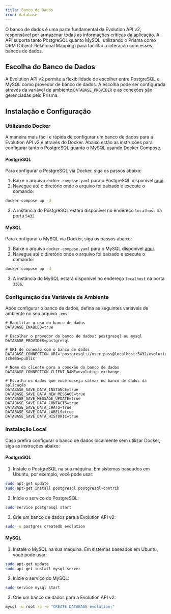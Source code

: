 ```yaml
---
title: Banco de Dados
icon: database
---
```


O banco de dados é uma parte fundamental da Evolution API v2, responsável por armazenar todas as informações críticas da aplicação. A API suporta tanto PostgreSQL quanto MySQL, utilizando o Prisma como ORM (Object-Relational Mapping) para facilitar a interação com esses bancos de dados.

## Escolha do Banco de Dados

A Evolution API v2 permite a flexibilidade de escolher entre PostgreSQL e MySQL como provedor de banco de dados. A escolha pode ser configurada através da variável de ambiente `DATABASE_PROVIDER` e as conexões são gerenciadas pelo Prisma.

## Instalação e Configuração

### Utilizando Docker

A maneira mais fácil e rápida de configurar um banco de dados para a Evolution API v2 é através do Docker. Abaixo estão as instruções para configurar tanto o PostgreSQL quanto o MySQL usando Docker Compose.

#### PostgreSQL

Para configurar o PostgreSQL via Docker, siga os passos abaixo:

1. Baixe o arquivo `docker-compose.yaml` para o PostgreSQL disponível [aqui](https://github.com/EvolutionAPI/evolution-api/blob/main/Docker/postgres/docker-compose.yaml).
2. Navegue até o diretório onde o arquivo foi baixado e execute o comando:

```bash
docker-compose up -d
```

3. A instância do PostgreSQL estará disponível no endereço `localhost` na porta `5432`.

#### MySQL

Para configurar o MySQL via Docker, siga os passos abaixo:

1. Baixe o arquivo `docker-compose.yaml` para o MySQL disponível [aqui](https://github.com/EvolutionAPI/evolution-api/blob/v2.0.0/Docker/mysql/docker-compose.yaml).
2. Navegue até o diretório onde o arquivo foi baixado e execute o comando:

```bash
docker-compose up -d
```

3. A instância do MySQL estará disponível no endereço `localhost` na porta `3306`.

### Configuração das Variáveis de Ambiente

Após configurar o banco de dados, defina as seguintes variáveis de ambiente no seu arquivo `.env`:

```env
# Habilitar o uso do banco de dados
DATABASE_ENABLED=true

# Escolher o provedor do banco de dados: postgresql ou mysql
DATABASE_PROVIDER=postgresql

# URI de conexão com o banco de dados
DATABASE_CONNECTION_URI='postgresql://user:pass@localhost:5432/evolution?schema=public'

# Nome do cliente para a conexão do banco de dados
DATABASE_CONNECTION_CLIENT_NAME=evolution_exchange

# Escolha os dados que você deseja salvar no banco de dados da aplicação
DATABASE_SAVE_DATA_INSTANCE=true
DATABASE_SAVE_DATA_NEW_MESSAGE=true
DATABASE_SAVE_MESSAGE_UPDATE=true
DATABASE_SAVE_DATA_CONTACTS=true
DATABASE_SAVE_DATA_CHATS=true
DATABASE_SAVE_DATA_LABELS=true
DATABASE_SAVE_DATA_HISTORIC=true
```

### Instalação Local

Caso prefira configurar o banco de dados localmente sem utilizar Docker, siga as instruções abaixo:

#### PostgreSQL

1. Instale o PostgreSQL na sua máquina. Em sistemas baseados em Ubuntu, por exemplo, você pode usar:

```bash
sudo apt-get update
sudo apt-get install postgresql postgresql-contrib
```

2. Inicie o serviço do PostgreSQL:

```bash
sudo service postgresql start
```

3. Crie um banco de dados para a Evolution API v2:

```bash
sudo -u postgres createdb evolution
```

#### MySQL

1. Instale o MySQL na sua máquina. Em sistemas baseados em Ubuntu, você pode usar:

```bash
sudo apt-get update
sudo apt-get install mysql-server
```

2. Inicie o serviço do MySQL:

```bash
sudo service mysql start
```

3. Crie um banco de dados para a Evolution API v2:

```bash
mysql -u root -p -e "CREATE DATABASE evolution;"
```

